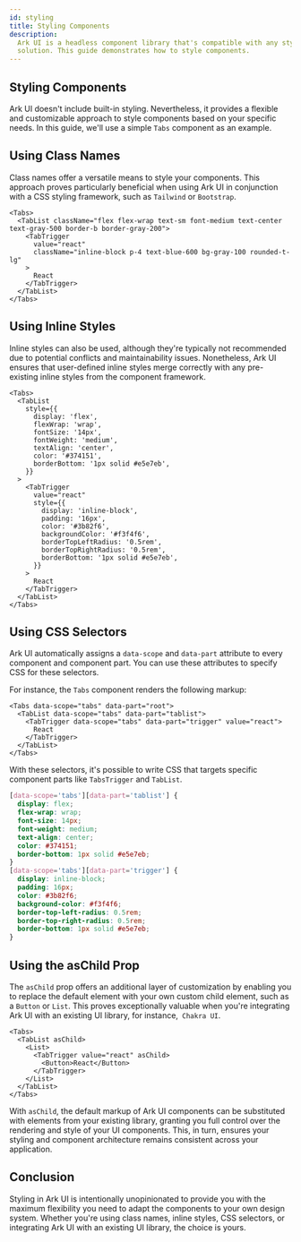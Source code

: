 ```yaml
---
id: styling
title: Styling Components
description:
  Ark UI is a headless component library that's compatible with any styling
  solution. This guide demonstrates how to style components.
---
```


## Styling Components

Ark UI doesn't include built-in styling. Nevertheless, it provides a flexible
and customizable approach to style components based on your specific needs. In
this guide, we'll use a simple `Tabs` component as an example.

## Using Class Names

Class names offer a versatile means to style your components. This approach
proves particularly beneficial when using Ark UI in conjunction with a CSS
styling framework, such as `Tailwind` or `Bootstrap`.

```tsx
<Tabs>
  <TabList className="flex flex-wrap text-sm font-medium text-center text-gray-500 border-b border-gray-200">
    <TabTrigger
      value="react"
      className="inline-block p-4 text-blue-600 bg-gray-100 rounded-t-lg"
    >
      React
    </TabTrigger>
  </TabList>
</Tabs>
```

## Using Inline Styles

Inline styles can also be used, although they're typically not recommended due
to potential conflicts and maintainability issues. Nonetheless, Ark UI ensures
that user-defined inline styles merge correctly with any pre-existing inline
styles from the component framework.

```tsx
<Tabs>
  <TabList
    style={{
      display: 'flex',
      flexWrap: 'wrap',
      fontSize: '14px',
      fontWeight: 'medium',
      textAlign: 'center',
      color: '#374151',
      borderBottom: '1px solid #e5e7eb',
    }}
  >
    <TabTrigger
      value="react"
      style={{
        display: 'inline-block',
        padding: '16px',
        color: '#3b82f6',
        backgroundColor: '#f3f4f6',
        borderTopLeftRadius: '0.5rem',
        borderTopRightRadius: '0.5rem',
        borderBottom: '1px solid #e5e7eb',
      }}
    >
      React
    </TabTrigger>
  </TabList>
</Tabs>
```

## Using CSS Selectors

Ark UI automatically assigns a `data-scope` and `data-part` attribute to every
component and component part. You can use these attributes to specify CSS for
these selectors.

For instance, the `Tabs` component renders the following markup:

```tsx
<Tabs data-scope="tabs" data-part="root">
  <TabList data-scope="tabs" data-part="tablist">
    <TabTrigger data-scope="tabs" data-part="trigger" value="react">
      React
    </TabTrigger>
  </TabList>
</Tabs>
```

With these selectors, it's possible to write CSS that targets specific component
parts like `TabsTrigger` and `TabList`.

```css
[data-scope='tabs'][data-part='tablist'] {
  display: flex;
  flex-wrap: wrap;
  font-size: 14px;
  font-weight: medium;
  text-align: center;
  color: #374151;
  border-bottom: 1px solid #e5e7eb;
}
[data-scope='tabs'][data-part='trigger'] {
  display: inline-block;
  padding: 16px;
  color: #3b82f6;
  background-color: #f3f4f6;
  border-top-left-radius: 0.5rem;
  border-top-right-radius: 0.5rem;
  border-bottom: 1px solid #e5e7eb;
}
```

## Using the asChild Prop

The `asChild` prop offers an additional layer of customization by enabling you
to replace the default element with your own custom child element, such as a
`Button` or `List`. This proves exceptionally valuable when you're integrating
Ark UI with an existing UI library, for instance,` Chakra UI`.

```tsx
<Tabs>
  <TabList asChild>
    <List>
      <TabTrigger value="react" asChild>
        <Button>React</Button>
      </TabTrigger>
    </List>
  </TabList>
</Tabs>
```

With `asChild`, the default markup of Ark UI components can be substituted with
elements from your existing library, granting you full control over the
rendering and style of your UI components. This, in turn, ensures your styling
and component architecture remains consistent across your application.

## Conclusion

Styling in Ark UI is intentionally unopinionated to provide you with the maximum
flexibility you need to adapt the components to your own design system. Whether
you're using class names, inline styles, CSS selectors, or integrating Ark UI
with an existing UI library, the choice is yours.
